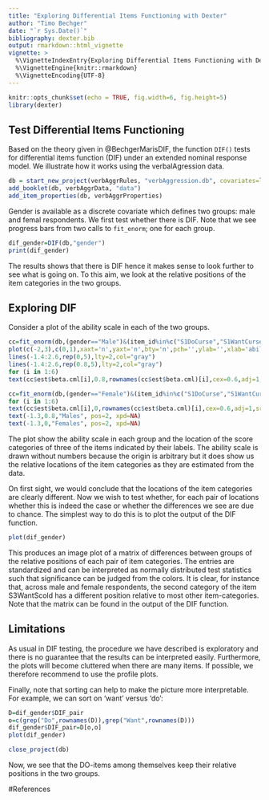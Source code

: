 ```yaml
---
title: "Exploring Differential Items Functioning with Dexter"
author: "Timo Bechger"
date: "`r Sys.Date()`"
bibliography: dexter.bib
output: rmarkdown::html_vignette
vignette: >
  %\VignetteIndexEntry{Exploring Differential Items Functioning with Dexter}
  %\VignetteEngine{knitr::rmarkdown}
  %\VignetteEncoding{UTF-8}
---
```

<style>
img{ border:none;}
</style>


```r
knitr::opts_chunk$set(echo = TRUE, fig.width=6, fig.height=5)
library(dexter)
```

## Test Differential Items Functioning
Based on the theory given in @BechgerMarisDIF, the function `DIF()` tests for differential items function (DIF) under an extended nominal response model. We illustrate how it works using the verbalAgression data.

```r
db = start_new_project(verbAggrRules, "verbAggression.db", covariates=list(gender=""))
add_booklet(db, verbAggrData, "data")
add_item_properties(db, verbAggrProperties)
```

Gender is available as a discrete covariate which defines two groups: male and femal respondents. We first test whether there is DIF. Note that we see progress bars from two calls to `fit_enorm`; one for each group.
```r
dif_gender=DIF(db,"gender")
print(dif_gender)
```
The results shows that there is DIF hence it makes sense to look further to see what is going on. To this aim, we look at the relative positions of the item categories in the two groups. 

## Exploring DIF
Consider a plot of the ability scale in each of the two groups. 
```r
cc=fit_enorm(db,(gender=="Male")&(item_id%in%c("S1DoCurse","S1WantCurse","S3WantScold")))
plot(c(-2,3),c(0,1),xaxt='n',yaxt='n',bty='n',pch='',ylab='',xlab='ability-scale')
lines(-1.4:2.6,rep(0,5),lty=2,col="gray")
lines(-1.4:2.6,rep(0.8,5),lty=2,col="gray")
for (i in 1:6)
text(cc$est$beta.cml[i],0.8,rownames(cc$est$beta.cml)[i],cex=0.6,adj=1,srt=90,pos = 3, xpd=NA)

cc=fit_enorm(db,(gender=="Female")&(item_id%in%c("S1DoCurse","S1WantCurse","S3WantScold")))
for (i in 1:6)
text(cc$est$beta.cml[i],0,rownames(cc$est$beta.cml)[i],cex=0.6,adj=1,srt=90,pos = 3, xpd=NA)
text(-1.3,0.8,"Males", pos=2, xpd=NA)
text(-1.3,0,"Females", pos=2, xpd=NA)
```

The plot show the ability scale in each group and the location of the score categories of three of the items indicated by their labels. The ability scale is drawn without numbers because the origin is arbitrary but it does show us the relative locations of the item categories as they are estimated from the data. 

On first sight, we would conclude that the locations of the item categories are clearly different. Now we wish to test whether, for each pair of locations whether this is indeed the case or whether the differences we see are due to chance. The simplest way to do this is to plot the output of the DIF function.

```r
plot(dif_gender)
```

This produces an image plot of a matrix of differences between groups of the relative positions of each pair of item categories. The entries are standardized and can be interpreted as normally distributed test statistics such that significance can be judged from the colors. It is clear, for instance that, across male and female respondents, the second category of the item S3WantScold has a different position relative to most other item-categories. Note that the matrix can be found in the output of the DIF function.

## Limitations
As usual in DIF testing, the procedure we have described is exploratory and there is no guarantee that the results can be interpreted easily. Furthermore, the plots will become cluttered when there are many items. If possible, we therefore recommend to use the profile plots.

Finally, note that sorting can help to make the picture more interpretable. For example, we can sort on 'want' versus 'do':

```r
D=dif_gender$DIF_pair
o=c(grep("Do",rownames(D)),grep("Want",rownames(D)))
dif_gender$DIF_pair=D[o,o]
plot(dif_gender)
```

```r
close_project(db)
```
Now, we see that the DO-items among themselves keep their relative positions in the two groups.

#References

